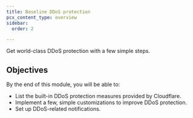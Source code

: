 ```yaml
---
title: Baseline DDoS protection
pcx_content_type: overview
sidebar:
  order: 2

---
```


Get world-class DDoS protection with a few simple steps.

## Objectives

By the end of this module, you will be able to:

* List the built-in DDoS protection measures provided by Cloudflare.
* Implement a few, simple customizations to improve DDoS protection.
* Set up DDoS-related notifications.
